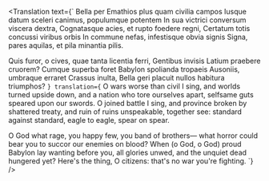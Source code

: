 
<Translation
text={`
Bella per Emathios plus quam civilia campos
Iusque datum sceleri canimus, populumque potentem
In sua victrici conversum viscera dextra,
Cognatasque acies, et rupto foedere regni,
Certatum totis concussi viribus orbis
In commune nefas, infestisque obvia signis
Signa, pares aquilas, et pila minantia pilis.

Quis furor, o cives, quae tanta licentia ferri,
Gentibus invisis Latium praebere cruorem?
Cumque superba foret Babylon spolianda tropaeis
Ausoniis, umbraque erraret Crassus inulta,
Bella geri placuit nullos habitura triumphos?
`}
translation={`
O wars worse than civil
I sing, and worlds turned upside down,
and a nation who tore ourselves apart,
selfsame guts speared upon our swords.
O joined battle I sing, and province broken by shattered treaty,
and ruin of ruins unspeakable, together see: standard against standard,
eagle to eagle, spear on spear.

O God what rage, you happy few, you band of brothers— what horror
could bear you to succor our enemies on blood?
When (o God, o God) proud Babylon lay wanting before you,
all glories unwed, and the unquiet dead hungered yet?
Here's the thing, O citizens: that's no war you're fighting.
`} />
